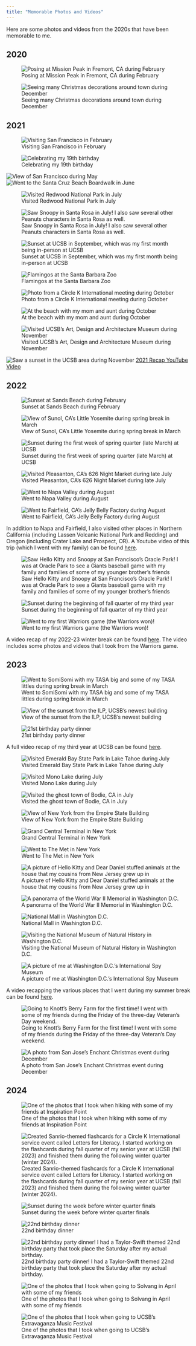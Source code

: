 ```yaml
---
title: "Memorable Photos and Videos"
---
```


Here are some photos and videos from the 2020s that have been memorable to me.

## 2020
![Posing at Mission Peak in Fremont, CA during February](missionpeak.jpeg)

![Seeing many Christmas decorations around town during December](christmasdeco2020.jpeg)

## 2021
![Visiting San Francisco in February](sffeb2021.jpeg)

![Celebrating my 19th birthday](19thbirthday.jpeg)

![View of San Francisco during May](sfviewmay2021.jpeg)
![Went to the Santa Cruz Beach Boardwalk in June](santacruzjune2021.jpeg)

![Visited Redwood National Park in July](redwoodnp.jpeg)

![Saw Snoopy in Santa Rosa in July! I also saw several other Peanuts characters in Santa Rosa as well.](snoopy.jpeg)

![Sunset at UCSB in September, which was my first month being in-person at UCSB](sunsetsept2021.jpeg)

![Flamingos at the Santa Barbara Zoo](flamingos.jpeg)

![Photo from a Circle K International meeting during October](ckioct2021.jpeg)

![At the beach with my mom and aunt during October](beach2021.jpeg)

![Visited UCSB's Art, Design and Architecture Museum during November](ad&a.jpeg)

![Saw a sunset in the UCSB area during November](beachsunset.jpeg)
[2021 Recap YouTube Video](https://www.youtube.com/watch?v=s6TcSc4EOis)

## 2022
![Sunset at Sands Beach during February](sandsbeach.jpeg)

![View of Sunol, CA's Little Yosemite during spring break in March](sunolhike.jpeg)

![Sunset during the first week of spring quarter (late March) at UCSB](sunset2022.jpeg)

![Visited Pleasanton, CA's 626 Night Market during late July](626nm.jpeg)

![Went to Napa Valley during August](napa.jpeg)

![Went to Fairfield, CA's Jelly Belly Factory during August](jellybelly.jpeg)

In addition to Napa and Fairfield, I also visited other places in Northern California (including Lassen Volcanic National Park and Redding) and Oregon (including Crater Lake and Prospect, OR). A Youtube video of this trip (which I went with my family) can be found [here](https://www.youtube.com/watch?v=xQKJw95RsIk).

![Saw Hello Kitty and Snoopy at San Francisco's Oracle Park! I was at Oracle Park to see a Giants baseball game with my family and families of some of my younger brother's friends](hk&snoopy.jpeg)

![Sunset during the beginning of fall quarter of my third year](sunsetfall2022.jpeg)

![Went to my first Warriors game (the Warriors won)!](warriors.jpeg)

A video recap of my 2022-23 winter break can be found [here](https://www.youtube.com/watch?v=GmmryPnLawg). The video includes some photos and videos that I took from the Warriors game.

## 2023
![Went to SomiSomi with my TASA big and some of my TASA littles during spring break in March](somisomi.jpeg)

![View of the sunset from the ILP, UCSB's newest building](ilpsunset.jpeg)

![21st birthday party dinner](21stbirthday.jpeg)

A full video recap of my third year at UCSB can be found [here](https://www.youtube.com/watch?v=52YqA1sH664).

![Visited Emerald Bay State Park in Lake Tahoe during July](emeraldbay.jpeg)

![Visited Mono Lake during July](monolake.jpeg)

![Visited the ghost town of Bodie, CA in July](bodie.jpeg)

![View of New York from the Empire State Building](empirestate.jpeg)

![Grand Central Terminal in New York](grandterminal.jpeg)

![Went to The Met in New York](themet.jpeg)

![A picture of Hello Kitty and Dear Daniel stuffed animals at the house that my cousins from New Jersey grew up in](hk&dd.jpeg)

![A panorama of the World War II Memorial in Washington D.C.](dcww2.jpeg)

![National Mall in Washington D.C.](nationalmall.jpeg)

![Visiting the National Museum of Natural History in Washington D.C.](nmnh.jpeg)

![A picture of me at Washington D.C.'s International Spy Museum](spy.jpeg)

A video recapping the various places that I went during my summer break can be found [here](https://www.youtube.com/watch?v=h_Y24zxiYgU).

![Going to Knott's Berry Farm for the first time! I went with some of my friends during the Friday of the three-day Veteran's Day weekend.](knotts.jpeg)

![A photo from San Jose's Enchant Christmas event during December](enchant.jpeg)

## 2024
![One of the photos that I took when hiking with some of my friends at Inspiration Point](hikingsb.jpeg)

![Created Sanrio-themed flashcards for a Circle K International service event called Letters for Literacy. I started working on the flashcards during fall quarter of my senior year at UCSB (fall 2023) and finished them during the following winter quarter (winter 2024).](sanriocki.jpeg)

![Sunset during the week before winter quarter finals](wintersunset.jpeg)

![22nd birthday dinner](22ndbirthday.jpeg)

![22nd birthday party dinner! I had a Taylor-Swift themed 22nd birthday party that took place the Saturday after my actual birthday.](22ndbirthdayparty.jpeg)

![One of the photos that I took when going to Solvang in April with some of my friends](solvang.jpeg)

![One of the photos that I took when going to UCSB's Extravaganza Music Festival](extravaganza.jpeg)